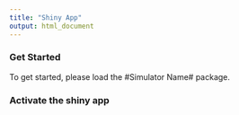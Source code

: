 ```yaml
---
title: "Shiny App"
output: html_document
---
```


### Get Started

To get started, please load the #Simulator Name# package.

### Activate the shiny app


